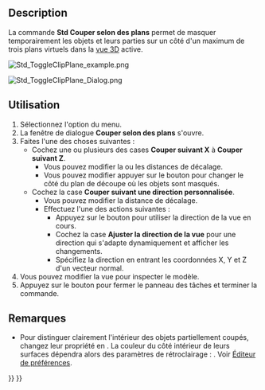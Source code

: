 <languages/>

<div class="mw-translate-fuzzy">
{{Docnav/fr
|[[Std_AxisCross/fr|Axes du repère]]
|[[Part_SectionCut/fr|Coupe persistante]]
|[[Std_View_Menu/fr|Menu Affichage]]
|IconL=Std_AxisCross.svg
|IconR=Part_SectionCut.svg
|IconC=Freecad.svg
}}
</div>

{{GuiCommand/fr
|Name=Std ToggleClipPlane
|Name/fr=Std Couper selon des plans
|MenuLocation=Affichage → Couper selon des plans
|Workbenches=Tous
|SeeAlso=[[Part_SectionCut/fr|Part Coupe persistante]]
}}

==Description==

La commande '''Std Couper selon des plans''' permet de masquer temporairement les objets et leurs parties sur un côté d'un maximum de trois plans virtuels dans la [[3D_view/fr|vue 3D]] active.

[[Image:Std_ToggleClipPlane_example.png]]
{{Caption|Un objet creux coupé}}

[[Image:Std_ToggleClipPlane_Dialog.png]]
{{Caption|La boite de dialogue Couper selon des plans}}

<span id="Usage"></span>
==Utilisation==

# Sélectionnez l'option {{MenuCommand|Affichage → [[Image:Std_ToggleClipPlane.svg|16px]] Couper selon des plans}} du menu.
# La fenêtre de dialogue '''Couper selon des plans''' s'ouvre.
# Faites l'une des choses suivantes :
#* Cochez une ou plusieurs des cases '''Couper suivant X''' à '''Couper suivant Z'''.
#** Vous pouvez modifier la ou les distances de décalage.
#** Vous pouvez modifier appuyer sur le bouton {{Button|Retourner}} pour changer le côté du plan de découpe où les objets sont masqués.
#* Cochez la case '''Couper suivant une direction personnalisée'''.
#** Vous pouvez modifier la distance de décalage.
#** Effectuez l'une des actions suivantes :
#*** Appuyez sur le bouton {{Button|Vue}} pour utiliser la direction de la vue en cours.
#*** Cochez la case '''Ajuster la direction de la vue''' pour une direction qui s'adapte dynamiquement et afficher les changements.
#*** Spécifiez la direction en entrant les coordonnées X, Y et Z d'un vecteur normal.
# Vous pouvez modifier la vue pour inspecter le modèle.
# Appuyez sur le bouton {{Button|Fermer}} pour fermer le panneau des tâches et terminer la commande.

<span id="Notes"></span>
==Remarques==

<div class="mw-translate-fuzzy">
* Pour distinguer clairement l'intérieur des objets partiellement coupés, changez leur propriété {{PropertyView|Lighting}} en {{Value|One side}}. La couleur du côté intérieur de leurs surfaces dépendra alors des paramètres de rétroclairage : {{MenuCommand|Édition → Préférences... → Affichage → Vue 3D → Couleur du rétroéclairage - Intensité}}. Voir [[Preferences_Editor/fr#Vue_3D|Éditeur de préférences]].
</div>


<div class="mw-translate-fuzzy">
{{Docnav/fr
|[[Std_AxisCross/fr|Axes du repère]]
|[[Part_SectionCut/fr|Coupe persistante]]
|[[Std_View_Menu/fr|Menu Affichage]]
|IconL=Std_AxisCross.svg
|IconR=Part_SectionCut.svg
|IconC=Freecad.svg
}}
</div>

{{Std_Base_navi{{#translation:}}}}
{{Userdocnavi{{#translation:}}}}
